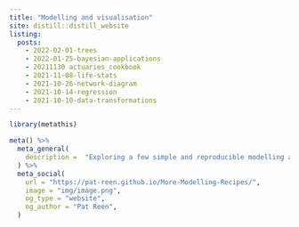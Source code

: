 ```yaml
---
title: "Modelling and visualisation"
site: distill::distill_website
listing: 
  posts:
    - 2022-02-01-trees
    - 2022-01-25-bayesian-applications
    - 20211130 actuaries_cookbook
    - 2021-11-08-life-stats
    - 2021-10-26-network-diagram
    - 2021-10-14-regression 
    - 2021-10-10-data-transformations
---
```


```r
library(metathis)

meta() %>%
  meta_general(
    description =  "Exploring a few simple and reproducible modelling and data visualisation recipes."
  ) %>% 
  meta_social(
    url = "https://pat-reen.github.io/More-Modelling-Recipes/",
    image = "img/image.png",
    og_type = "website",
    og_author = "Pat Reen",
  )
```


